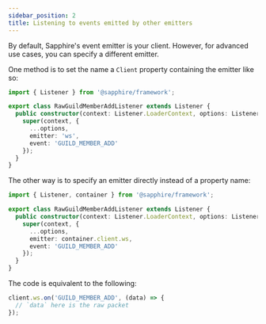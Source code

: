 ```yaml
---
sidebar_position: 2
title: Listening to events emitted by other emitters
---
```


By default, Sapphire's event emitter is your client. However, for advanced use cases, you can specify a different
emitter.

One method is to set the name a `Client` property containing the emitter like so:

```typescript ts2esm2cjs|{7-8}
import { Listener } from '@sapphire/framework';

export class RawGuildMemberAddListener extends Listener {
  public constructor(context: Listener.LoaderContext, options: Listener.Options) {
    super(context, {
      ...options,
      emitter: 'ws',
      event: 'GUILD_MEMBER_ADD'
    });
  }
}
```

The other way is to specify an emitter directly instead of a property name:

```typescript ts2esm2cjs|{7-8}
import { Listener, container } from '@sapphire/framework';

export class RawGuildMemberAddListener extends Listener {
  public constructor(context: Listener.LoaderContext, options: Listener.Options) {
    super(context, {
      ...options,
      emitter: container.client.ws,
      event: 'GUILD_MEMBER_ADD'
    });
  }
}
```

The code is equivalent to the following:

```typescript ts2esm2cjs
client.ws.on('GUILD_MEMBER_ADD', (data) => {
  // `data` here is the raw packet
});
```
